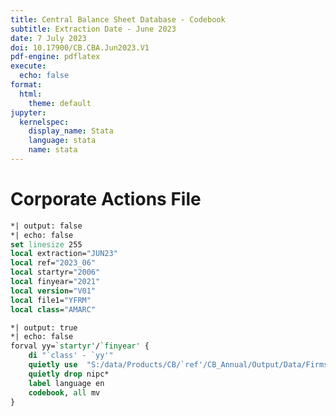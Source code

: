 ```yaml
---
title: Central Balance Sheet Database - Codebook
subtitle: Extraction Date - June 2023
date: 7 July 2023
doi: 10.17900/CB.CBA.Jun2023.V1
pdf-engine: pdflatex
execute:
  echo: false
format:
  html:
    theme: default
jupyter:
  kernelspec:
    display_name: Stata
    language: stata
    name: stata
---
```


# Corporate Actions File

```stata
*| output: false
*| echo: false
set linesize 255
local extraction="JUN23"
local ref="2023_06"
local startyr="2006"
local finyear="2021"
local version="V01"
local file1="YFRM"
local class="AMARC"
```

```stata
*| output: true
*| echo: false
forval yy=`startyr'/`finyear' {
    di "`class' - `yy'"
    quietly use  "S:/data/Products/CB/`ref'/CB_Annual/Output/Data/Firms/`yy'/CB_I_`file1'_`yy'_`extraction'_`class'_`version'.dta", clear
    quietly drop nipc*
    label language en
    codebook, all mv
}
```

